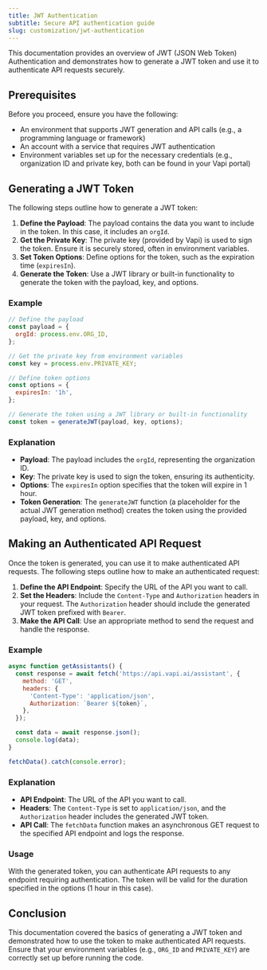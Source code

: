 ```yaml
---
title: JWT Authentication
subtitle: Secure API authentication guide
slug: customization/jwt-authentication
---
```


This documentation provides an overview of JWT (JSON Web Token) Authentication and demonstrates how to generate a JWT token and use it to authenticate API requests securely.

## Prerequisites

Before you proceed, ensure you have the following:

- An environment that supports JWT generation and API calls (e.g., a programming language or framework)
- An account with a service that requires JWT authentication
- Environment variables set up for the necessary credentials (e.g., organization ID and private key, both can be found in your Vapi portal)

## Generating a JWT Token

The following steps outline how to generate a JWT token:

1. **Define the Payload**: The payload contains the data you want to include in the token. In this case, it includes an `orgId`.
2. **Get the Private Key**: The private key (provided by Vapi) is used to sign the token. Ensure it is securely stored, often in environment variables.
3. **Set Token Options**: Define options for the token, such as the expiration time (`expiresIn`).
4. **Generate the Token**: Use a JWT library or built-in functionality to generate the token with the payload, key, and options.

### Example

```js
// Define the payload
const payload = {
  orgId: process.env.ORG_ID,
};

// Get the private key from environment variables
const key = process.env.PRIVATE_KEY;

// Define token options
const options = {
  expiresIn: '1h',
};

// Generate the token using a JWT library or built-in functionality
const token = generateJWT(payload, key, options);
```

### Explanation

- **Payload**: The payload includes the `orgId`, representing the organization ID.
- **Key**: The private key is used to sign the token, ensuring its authenticity.
- **Options**: The `expiresIn` option specifies that the token will expire in 1 hour.
- **Token Generation**: The `generateJWT` function (a placeholder for the actual JWT generation method) creates the token using the provided payload, key, and options.

## Making an Authenticated API Request

Once the token is generated, you can use it to make authenticated API requests. The following steps outline how to make an authenticated request:

1. **Define the API Endpoint**: Specify the URL of the API you want to call.
2. **Set the Headers**: Include the `Content-Type` and `Authorization` headers in your request. The `Authorization` header should include the generated JWT token prefixed with `Bearer`.
3. **Make the API Call**: Use an appropriate method to send the request and handle the response.

### Example

```js
async function getAssistants() {
  const response = await fetch('https://api.vapi.ai/assistant', {
    method: 'GET',
    headers: {
      'Content-Type': 'application/json',
      Authorization: `Bearer ${token}`,
    },
  });

  const data = await response.json();
  console.log(data);
}

fetchData().catch(console.error);

```

### Explanation

- **API Endpoint**: The URL of the API you want to call.
- **Headers**: The `Content-Type` is set to `application/json`, and the `Authorization` header includes the generated JWT token.
- **API Call**: The `fetchData` function makes an asynchronous GET request to the specified API endpoint and logs the response.

### Usage

With the generated token, you can authenticate API requests to any endpoint requiring authentication. The token will be valid for the duration specified in the options (1 hour in this case).

## Conclusion

This documentation covered the basics of generating a JWT token and demonstrated how to use the token to make authenticated API requests. Ensure that your environment variables (e.g., `ORG_ID` and `PRIVATE_KEY`) are correctly set up before running the code.

